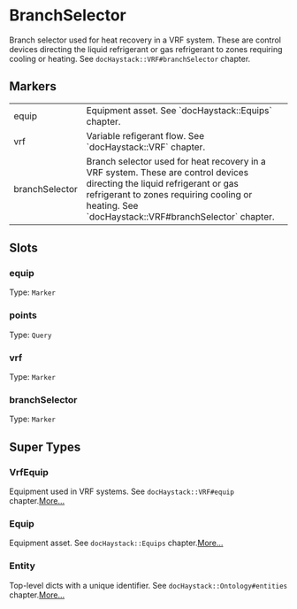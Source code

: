 # BranchSelector
Branch selector used for heat recovery in a VRF system.  These are
control devices directing the liquid refrigerant or gas refrigerant
to zones requiring cooling or heating. See `docHaystack::VRF#branchSelector`
chapter.
## Markers
<table>
<tbody>
<tr>
<td className='p-2 align-top'><span className='bg-sky-200 rounded-md px-3 py-1 text-sky-700 block font-semibold text-center text-sm'>equip </span></td>
<td className='p-2 align-top'>Equipment asset. See `docHaystack::Equips` chapter.</td>
</tr>
<tr>
<td className='p-2 align-top'><span className='bg-sky-200 rounded-md px-3 py-1 text-sky-700 block font-semibold text-center text-sm'>vrf </span></td>
<td className='p-2 align-top'>Variable refigerant flow.  See `docHaystack::VRF` chapter.</td>
</tr>
<tr>
<td className='p-2 align-top'><span className='bg-sky-200 rounded-md px-3 py-1 text-sky-700 block font-semibold text-center text-sm'>branchSelector </span></td>
<td className='p-2 align-top'>Branch selector used for heat recovery in a VRF system.  These are control devices directing the liquid refrigerant or gas refrigerant to zones requiring cooling or heating. See `docHaystack::VRF#branchSelector` chapter.</td>
</tr>
</tbody>
</table>

## Slots

### equip
Type: `Marker`

### points
Type: `Query`

### vrf
Type: `Marker`

### branchSelector
Type: `Marker`



## Super Types
### VrfEquip
Equipment used in VRF systems.  See `docHaystack::VRF#equip` chapter.[More...](/ph/entities/VrfEquip)

### Equip
Equipment asset.
See `docHaystack::Equips` chapter.[More...](/ph/entities/Equip)

### Entity
Top-level dicts with a unique identifier.
See `docHaystack::Ontology#entities` chapter.[More...](/ph/entities/Entity)


